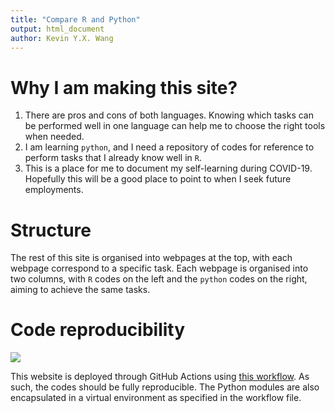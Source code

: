 ```yaml
---
title: "Compare R and Python"
output: html_document
author: Kevin Y.X. Wang
---
```


# Why I am making this site?

1. There are pros and cons of both languages. Knowing which tasks can be performed well in one language can help me to choose the right tools when needed. 
1. I am learning `python`, and I need a repository of codes for reference to perform tasks that I already know well in `R`.
1. This is a place for me to document my self-learning during COVID-19. Hopefully this will be a good place to point to when I seek future employments.

# Structure

The rest of this site is organised into webpages at the top, with each webpage correspond to a specific task. Each webpage is organised into two columns, with `R` codes on the left and the `python` codes on the right, aiming to achieve the same tasks. 

# Code reproducibility

![](https://github.com/kevinwang09/compare-r-python/workflows/rmarkdown-build/badge.svg)

This website is deployed through GitHub Actions using [this workflow](https://github.com/kevinwang09/compare-r-python/blob/main/.github/workflows/rmarkdown-build.yaml). As such, the codes should be fully reproducible. The Python modules are also encapsulated in a virtual environment as specified in the workflow file. 